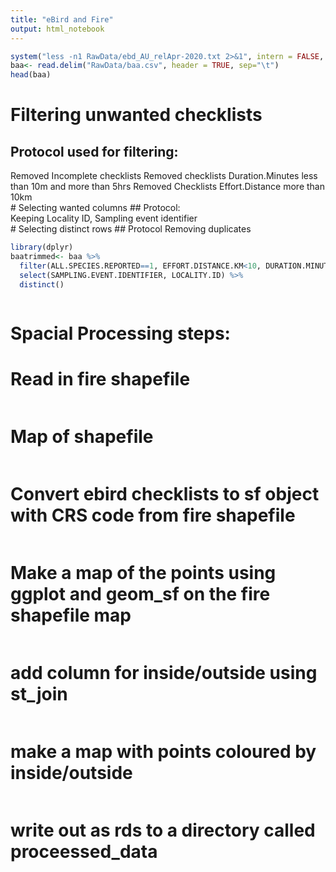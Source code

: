```yaml
---
title: "eBird and Fire"
output: html_notebook
---
```




```r
system("less -n1 RawData/ebd_AU_relApr-2020.txt 2>&1", intern = FALSE, show.output.on.console = TRUE)
baa<- read.delim("RawData/baa.csv", header = TRUE, sep="\t")
head(baa)

```
# Filtering unwanted checklists
## Protocol used for filtering:  
Removed Incomplete checklists
Removed checklists Duration.Minutes less than 10m and more than 5hrs
Removed Checklists Effort.Distance more than 10km  
# Selecting wanted columns
## Protocol:  
Keeping Locality ID, Sampling event identifier  
# Selecting distinct rows
## Protocol
Removing duplicates 
```r
library(dplyr)
baatrimmed<- baa %>% 
  filter(ALL.SPECIES.REPORTED==1, EFFORT.DISTANCE.KM<10, DURATION.MINUTES<300, DURATION.MINUTES>10) %>% 
  select(SAMPLING.EVENT.IDENTIFIER, LOCALITY.ID) %>% 
  distinct()
```

```r

```

# Spacial Processing steps:

# Read in fire shapefile
```r

```
# Map of shapefile
```r

```
# Convert ebird checklists to sf object with CRS code from fire shapefile
```r

```
# Make a map of the points using ggplot and geom_sf on the fire shapefile map
```r

```
# add column for inside/outside using st_join
```r

```
# make a map with points coloured by inside/outside
```r

```

# write out as rds to a directory called proceessed_data
```r

```